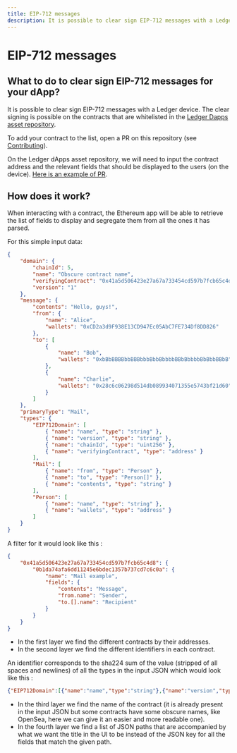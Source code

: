 ```yaml
---
title: EIP-712 messages
description: It is possible to clear sign EIP-712 messages with a Ledger device. The clear signing is possible on the contracts that are whitelisted in the Ledger dApps asset repository.
---
```


# EIP-712 messages

## What to do to clear sign EIP-712 messages for your dApp?

It is possible to clear sign EIP-712 messages with a Ledger device. The clear signing is possible on the contracts that are whitelisted in the [Ledger Dapps asset repository](https://github.com/LedgerHQ/ledger-asset-dapps). 

To add your contract to the list, open a PR on this repository (see [Contributing](https://github.com/LedgerHQ/ledger-asset-dapps/blob/main/CONTRIBUTING.md)). 

On the Ledger dApps asset repository, we will need to input the contract address and the relevant fields that should be displayed to the users (on the device). [Here is an example of PR](https://github.com/LedgerHQ/ledger-asset-dapps/pull/78/files).


## How does it work?

When interacting with a contract, the Ethereum app will be able to retrieve the list of fields to display and segregate them from all the ones it has parsed.

For this simple input data:

```json copy
{
	"domain": {
		"chainId": 5,
		"name": "Obscure contract name",
		"verifyingContract": "0x41a5d506423e27a67a733454cd597b7fcb65c4d8",
		"version": "1"
	},
	"message": {
		"contents": "Hello, guys!",
		"from": {
			"name": "Alice",
			"wallets": "0xCD2a3d9F938E13CD947Ec05AbC7FE734Df8DD826"
		},
		"to": [
			{
				"name": "Bob",
				"wallets": "0xbBbBBBBbbBBBbbbBbbBbbbbBBbBbbbbBbBbbBBbB"
			},
			{
				"name": "Charlie",
				"wallets": "0x28c6c06298d514db089934071355e5743bf21d60"
			}
		]
	},
	"primaryType": "Mail",
	"types": {
		"EIP712Domain": [
			{ "name": "name", "type": "string" },
			{ "name": "version", "type": "string" },
			{ "name": "chainId", "type": "uint256" },
			{ "name": "verifyingContract", "type": "address" }
		],
		"Mail": [
			{ "name": "from", "type": "Person" },
			{ "name": "to", "type": "Person[]" },
			{ "name": "contents", "type": "string" }
		],
		"Person": [
			{ "name": "name", "type": "string" },
			{ "name": "wallets", "type": "address" }
		]
	}
}
``` 

A filter for it would look like this :

```json copy
{
	"0x41a5d506423e27a67a733454cd597b7fcb65c4d8": {
		"0b1da74afa6dd11245e6bdec1357b737cd7c6c0a": {
			"name": "Mail example",
			"fields": {
				"contents": "Message",
				"from.name": "Sender",
				"to.[].name": "Recipient"
			}
		}
	}
}
```

- In the first layer we find the different contracts by their addresses.
- In the second layer we find the different identifiers in each contract.


An identifier corresponds to the sha224 sum of the value (stripped of all spaces and newlines) of all the types in the input JSON which would look like this :

```json copy
{"EIP712Domain":[{"name":"name","type":"string"},{"name":"version","type":"string"},{"name":"chainId","type":"uint256"},{"name":"verifyingContract","type":"address"}],"Mail":[{"name":"from","type":"Person"},{"name":"to","type":"Person[]"},{"name":"contents","type":"string"}],"Person":[{"name":"name","type":"string"},{"name":"wallets","type":"address"}]}
```

- In the third layer we find the name of the contract (it is already present in the input JSON but some contracts have some obscure names, like OpenSea, here we can give it an easier and more readable one).
- In the fourth layer we find a list of JSON paths that are accompanied by what we want the title in the UI to be instead of the JSON key for all the fields that match the given path.

